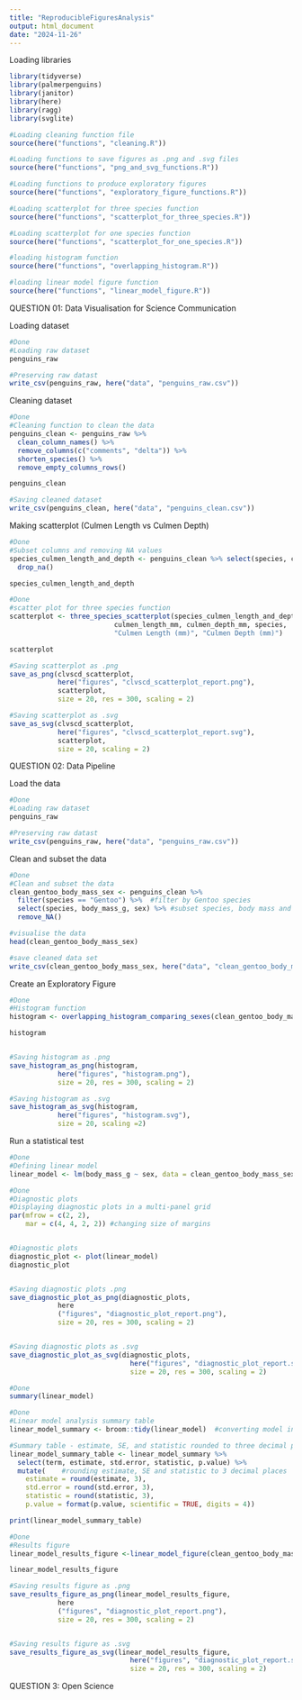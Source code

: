 ```yaml
---
title: "ReproducibleFiguresAnalysis"
output: html_document
date: "2024-11-26"
---
```


Loading libraries

```r
library(tidyverse)
library(palmerpenguins)
library(janitor)
library(here)
library(ragg)
library(svglite)

#Loading cleaning function file
source(here("functions", "cleaning.R"))

#Loading functions to save figures as .png and .svg files
source(here("functions", "png_and_svg_functions.R"))

#Loading functions to produce exploratory figures 
source(here("functions", "exploratory_figure_functions.R"))

#Loading scatterplot for three species function
source(here("functions", "scatterplot_for_three_species.R"))

#Loading scatterplot for one species function
source(here("functions", "scatterplot_for_one_species.R"))

#loading histogram function
source(here("functions", "overlapping_histogram.R"))

#loading linear model figure function
source(here("functions", "linear_model_figure.R"))
```

QUESTION 01: Data Visualisation for Science Communication

Loading dataset

```r
#Done
#Loading raw dataset
penguins_raw

#Preserving raw datast
write_csv(penguins_raw, here("data", "penguins_raw.csv"))
```


Cleaning dataset

```r
#Done
#Cleaning function to clean the data 
penguins_clean <- penguins_raw %>%
  clean_column_names() %>%
  remove_columns(c("comments", "delta")) %>%
  shorten_species() %>%
  remove_empty_columns_rows()

penguins_clean

#Saving cleaned dataset
write_csv(penguins_clean, here("data", "penguins_clean.csv"))
```


Making scatterplot (Culmen Length vs Culmen Depth)

```r
#Done
#Subset columns and removing NA values
species_culmen_length_and_depth <- penguins_clean %>% select(species, culmen_length_mm, culmen_depth_mm) %>%
  drop_na()

species_culmen_length_and_depth
```


```r
#Done
#scatter plot for three species function 
scatterplot <- three_species_scatterplot(species_culmen_length_and_depth,
                          culmen_length_mm, culmen_depth_mm, species,
                          "Culmen Length (mm)", "Culmen Depth (mm)")

scatterplot

#Saving scatterplot as .png 
save_as_png(clvscd_scatterplot, 
            here("figures", "clvscd_scatterplot_report.png"), 
            scatterplot,
            size = 20, res = 300, scaling = 2)

#Saving scatterplot as .svg
save_as_svg(clvscd_scatterplot,
            here("figures", "clvscd_scatterplot_report.svg"),
            scatterplot,
            size = 20, scaling = 2)
```


QUESTION 02: Data Pipeline

Load the data

```r
#Done
#Loading raw dataset
penguins_raw

#Preserving raw datast
write_csv(penguins_raw, here("data", "penguins_raw.csv"))
```


Clean and subset the data

```r
#Done
#Clean and subset the data
clean_gentoo_body_mass_sex <- penguins_clean %>%
  filter(species == "Gentoo") %>%  #filter by Gentoo species 
  select(species, body_mass_g, sex) %>% #subset species, body mass and sex 
  remove_NA() 

#visualise the data 
head(clean_gentoo_body_mass_sex)

#save cleaned data set
write_csv(clean_gentoo_body_mass_sex, here("data", "clean_gentoo_body_mass.csv"))
```


Create an Exploratory Figure

```r
#Done
#Histogram function
histogram <- overlapping_histogram_comparing_sexes(clean_gentoo_body_mass_sex, body_mass_g, sex, "Body Mass(g)", "Count")

histogram


#Saving histogram as .png
save_histogram_as_png(histogram,
            here("figures", "histogram.png"),
            size = 20, res = 300, scaling = 2)

#Saving histogram as .svg
save_histogram_as_svg(histogram,
            here("figures", "histogram.svg"),
            size = 20, scaling =2)

```


Run a statistical test

```r
#Done
#Defining linear model
linear_model <- lm(body_mass_g ~ sex, data = clean_gentoo_body_mass_sex)
```

```r
#Done
#Diagnostic plots 
#Displaying diagnostic plots in a multi-panel grid
par(mfrow = c(2, 2), 
    mar = c(4, 4, 2, 2)) #changing size of margins 


#Diagnostic plots
diagnostic_plot <- plot(linear_model)
diagnostic_plot


#Saving diagnostic plots .png
save_diagnostic_plot_as_png(diagnostic_plots,
            here
            ("figures", "diagnostic_plot_report.png"),
            size = 20, res = 300, scaling = 2)


#Saving diagnostic plots as .svg
save_diagnostic_plot_as_svg(diagnostic_plots,
                              here("figures", "diagnostic_plot_report.svg"),
                              size = 20, res = 300, scaling = 2)
```

```r
#Done
summary(linear_model)
```

```r
#Done
#Linear model analysis summary table
linear_model_summary <- broom::tidy(linear_model)  #converting model into a clean structure and extracting key details 

#Summary table - estimate, SE, and statistic rounded to three decimal points and p-values to 4 significant figues  
linear_model_summary_table <- linear_model_summary %>%
  select(term, estimate, std.error, statistic, p.value) %>%
  mutate(    #rounding estimate, SE and statistic to 3 decimal places 
    estimate = round(estimate, 3),
    std.error = round(std.error, 3),
    statistic = round(statistic, 3),
    p.value = format(p.value, scientific = TRUE, digits = 4)) 

print(linear_model_summary_table)
```


```r
#Done
#Results figure
linear_model_results_figure <-linear_model_figure(clean_gentoo_body_mass_sex, sex, body_mass_g, "Sex", "Body Mass (g)")

linear_model_results_figure

#Saving results figure as .png
save_results_figure_as_png(linear_model_results_figure,
            here
            ("figures", "diagnostic_plot_report.png"),
            size = 20, res = 300, scaling = 2)


#Saving results figure as .svg
save_results_figure_as_svg(linear_model_results_figure,
                              here("figures", "diagnostic_plot_report.svg"),
                              size = 20, res = 300, scaling = 2)
```




QUESTION 3: Open Science
